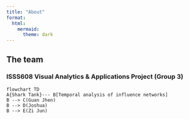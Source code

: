 ```yaml
---
title: "About"
format:
  html:
    mermaid: 
      theme: dark
---
```


## **The team**

### **ISSS608 Visual Analytics & Applications Project (Group 3)**

```mermaid
flowchart TD
A{Shark Tank}--- B[Temporal analysis of influence networks]
B --> C(Guan Jhen)
B --> D(Joshua)
B --> E(Zi Jun)
```
